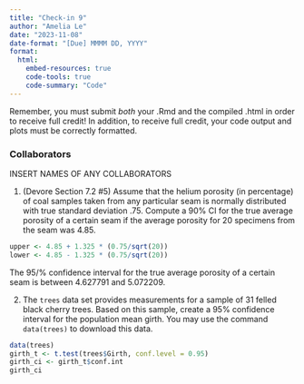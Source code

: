 ```yaml
---
title: "Check-in 9"
author: "Amelia Le"
date: "2023-11-08"
date-format: "[Due] MMMM DD, YYYY"
format: 
  html:
    embed-resources: true
    code-tools: true
    code-summary: "Code"
---
```


Remember, you must submit *both* your .Rmd and the compiled .html in order to receive full credit! In addition, to receive full credit, your code output and plots must be correctly formatted.

### Collaborators

INSERT NAMES OF ANY COLLABORATORS

1. (Devore Section 7.2 #5) Assume that the helium porosity (in percentage) of coal samples taken from any particular seam is normally distributed with true standard deviation .75. Compute a 90% CI for the true average porosity of a certain seam if the average porosity for 20 specimens from the seam was 4.85.

```r
upper <- 4.85 + 1.325 * (0.75/sqrt(20))
lower <- 4.85 - 1.325 * (0.75/sqrt(20))
```

The 95/% confidence interval for the true average porosity of a certain seam is between 4.627791 and 5.072209. 

2. The `trees` data set provides measurements for a sample of 31 felled black cherry trees. Based on this sample, create a 95% confidence interval for the population mean girth. You may use the command `data(trees)` to download this data.

```r
data(trees)
girth_t <- t.test(trees$Girth, conf.level = 0.95)
girth_ci <- girth_t$conf.int 
girth_ci
```